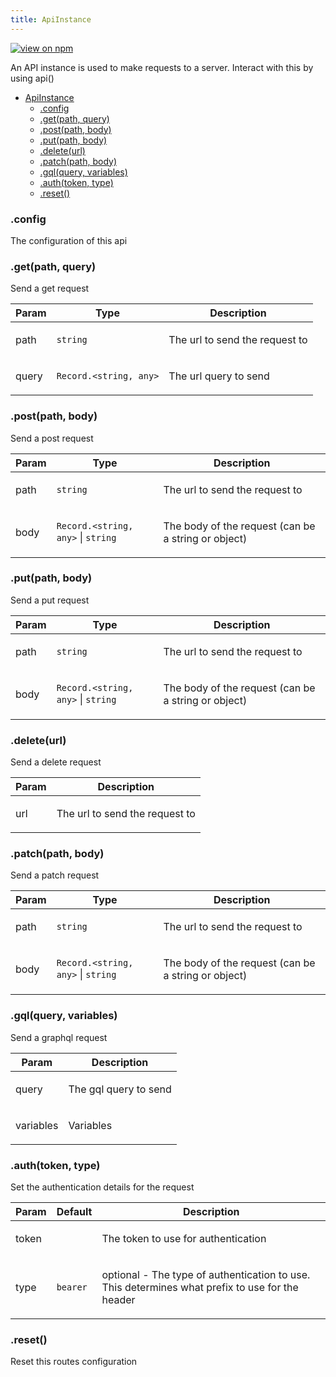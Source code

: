 ```yaml
---
title: ApiInstance
---
```


[![view on npm](http://img.shields.io/npm/v/@plexusjs/core.svg)](https://www.npmjs.org/package/@plexusjs/core)

An API instance is used to make requests to a server. Interact with this by using api()

- [ApiInstance](#ApiInstance)
  - [.config](#ApiInstance+config)
  - [.get(path, query)](#ApiInstance+get)
  - [.post(path, body)](#ApiInstance+post)
  - [.put(path, body)](#ApiInstance+put)
  - [.delete(url)](#ApiInstance+delete)
  - [.patch(path, body)](#ApiInstance+patch)
  - [.gql(query, variables)](#ApiInstance+gql)
  - [.auth(token, type)](#ApiInstance+auth)
  - [.reset()](#ApiInstance+reset)

<a name='ApiInstance+config'></a>

### .config

<p>The configuration of this api</p>

<a name='ApiInstance+get'></a>

### .get(path, query)

<p>Send a get request</p>

| Param | Type                                    | Description                           |
| ----- | --------------------------------------- | ------------------------------------- |
| path  | <code>string</code>                     | <p>The url to send the request to</p> |
| query | <code>Record.&lt;string, any&gt;</code> | <p>The url query to send</p>          |

<a name='ApiInstance+post'></a>

### .post(path, body)

<p>Send a post request</p>

| Param | Type                                                           | Description                                                |
| ----- | -------------------------------------------------------------- | ---------------------------------------------------------- |
| path  | <code>string</code>                                            | <p>The url to send the request to</p>                      |
| body  | <code>Record.&lt;string, any&gt;</code> \| <code>string</code> | <p>The body of the request (can be a string or object)</p> |

<a name='ApiInstance+put'></a>

### .put(path, body)

<p>Send a put request</p>

| Param | Type                                                           | Description                                                |
| ----- | -------------------------------------------------------------- | ---------------------------------------------------------- |
| path  | <code>string</code>                                            | <p>The url to send the request to</p>                      |
| body  | <code>Record.&lt;string, any&gt;</code> \| <code>string</code> | <p>The body of the request (can be a string or object)</p> |

<a name='ApiInstance+delete'></a>

### .delete(url)

<p>Send a delete request</p>

| Param | Description                           |
| ----- | ------------------------------------- |
| url   | <p>The url to send the request to</p> |

<a name='ApiInstance+patch'></a>

### .patch(path, body)

<p>Send a patch request</p>

| Param | Type                                                           | Description                                                |
| ----- | -------------------------------------------------------------- | ---------------------------------------------------------- |
| path  | <code>string</code>                                            | <p>The url to send the request to</p>                      |
| body  | <code>Record.&lt;string, any&gt;</code> \| <code>string</code> | <p>The body of the request (can be a string or object)</p> |

<a name='ApiInstance+gql'></a>

### .gql(query, variables)

<p>Send a graphql request</p>

| Param     | Description                  |
| --------- | ---------------------------- |
| query     | <p>The gql query to send</p> |
| variables | <p>Variables</p>             |

<a name='ApiInstance+auth'></a>

### .auth(token, type)

<p>Set the authentication details for the request</p>

| Param | Default             | Description                                                                                            |
| ----- | ------------------- | ------------------------------------------------------------------------------------------------------ |
| token |                     | <p>The token to use for authentication</p>                                                             |
| type  | <code>bearer</code> | <p>optional - The type of authentication to use. This determines what prefix to use for the header</p> |

<a name='ApiInstance+reset'></a>

### .reset()

<p>Reset this routes configuration</p>
